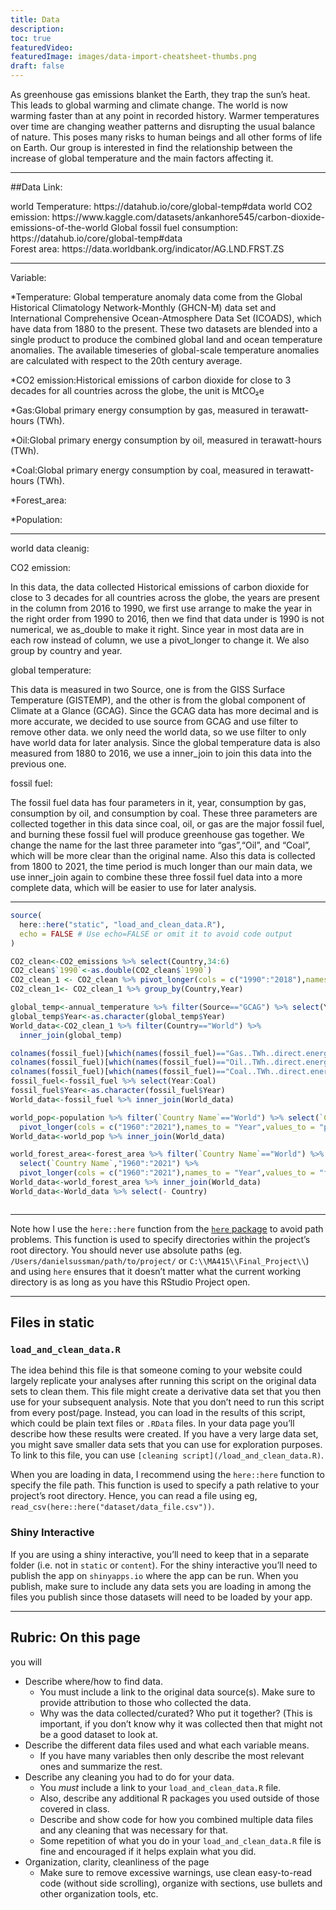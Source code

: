 ```yaml
---
title: Data
description:
toc: true
featuredVideo:
featuredImage: images/data-import-cheatsheet-thumbs.png
draft: false
---
```


As greenhouse gas emissions blanket the Earth, they trap the sun’s heat. This leads to global warming and climate change. The world is now warming faster than at any point in recorded history. Warmer temperatures over time are changing weather patterns and disrupting the usual balance of nature. This poses many risks to human beings and all other forms of life on Earth. Our group is interested in find the relationship between the increase of global temperature and the main factors affecting it. 

----

##Data Link:

world Temperature: https://datahub.io/core/global-temp#data
world CO2 emission: https://www.kaggle.com/datasets/ankanhore545/carbon-dioxide-emissions-of-the-world
Global fossil fuel consumption: https://datahub.io/core/global-temp#data  
Forest area: https://data.worldbank.org/indicator/AG.LND.FRST.ZS

----


Variable:

*Temperature: Global temperature anomaly data come from the Global Historical Climatology Network-Monthly (GHCN-M) data set and International Comprehensive Ocean-Atmosphere Data Set (ICOADS), which have data from 1880 to the present. These two datasets are blended into a single product to produce the combined global land and ocean temperature anomalies. The available timeseries of global-scale temperature anomalies are calculated with respect to the 20th century average.

*CO2 emission:Historical emissions of carbon dioxide for close to 3 decades for all countries across the globe, the unit is MtCO₂e

*Gas:Global primary energy consumption by gas, measured in terawatt-hours (TWh).

*Oil:Global primary energy consumption by oil, measured in terawatt-hours (TWh).

*Coal:Global primary energy consumption by coal, measured in terawatt-hours (TWh).

*Forest_area:

*Population:

----

world data cleanig:

CO2 emission:

In this data, the data collected Historical emissions of carbon dioxide for close to 3 decades for all countries across the globe, the years are present in the column from 2016 to 1990, we first use arrange to make the year in the right order from 1990 to 2016, then we find that data under is 1990 is not numerical, we as_double to make it right. Since year in most data are in each row instead of column, we use a pivot_longer to change it. We also group by country and year.

global temperature:

This data is measured in two Source, one is from the GISS Surface Temperature (GISTEMP), and the other is from the global component of Climate at a Glance (GCAG). Since the GCAG data has more decimal and is more accurate, we decided to use source from GCAG and use filter to remove other data. we only need the world data, so we use filter to only have world data for later analysis. Since the global temperature data is also measured from 1880 to 2016, we use a inner_join to join this data into the previous one.

fossil fuel:

The fossil fuel data has four parameters in it, year, consumption by gas, consumption by oil, and consumption by coal. These three parameters are collected together in this data since coal, oil, or gas are the major fossil fuel, and burning these fossil fuel will produce greenhouse gas together. We change the name for the last three parameter into "gas","Oil", and "Coal", which will be more clear than the original name. Also this data is collected from 1800 to 2021, the time period is much longer than our main data, we use inner_join again to combine these three fossil fuel data into a more complete data, which will be easier to use for later analysis.

----


```r
source(
  here::here("static", "load_and_clean_data.R"),
  echo = FALSE # Use echo=FALSE or omit it to avoid code output  
)
```

```r
CO2_clean<-CO2_emissions %>% select(Country,34:6)
CO2_clean$`1990`<-as.double(CO2_clean$`1990`)
CO2_clean_1 <- CO2_clean %>% pivot_longer(cols = c("1990":"2018"),names_to = "Year",values_to = "CO2emission")
CO2_clean_1<- CO2_clean_1 %>% group_by(Country,Year)

global_temp<-annual_temperature %>% filter(Source=="GCAG") %>% select(Year,Mean)
global_temp$Year<-as.character(global_temp$Year)
World_data<-CO2_clean_1 %>% filter(Country=="World") %>% 
  inner_join(global_temp)

colnames(fossil_fuel)[which(names(fossil_fuel)=="Gas..TWh..direct.energy.")]<- "Gas"
colnames(fossil_fuel)[which(names(fossil_fuel)=="Oil..TWh..direct.energy.")]<- "Oil"
colnames(fossil_fuel)[which(names(fossil_fuel)=="Coal..TWh..direct.energy.")]<- "Coal"
fossil_fuel<-fossil_fuel %>% select(Year:Coal)
fossil_fuel$Year<-as.character(fossil_fuel$Year)
World_data<-fossil_fuel %>% inner_join(World_data)

world_pop<-population %>% filter(`Country Name`=="World") %>% select(`Country Name`,"1960":"2021") %>% 
  pivot_longer(cols = c("1960":"2021"),names_to = "Year",values_to = "population")
World_data<-world_pop %>% inner_join(World_data)

world_forest_area<-forest_area %>% filter(`Country Name`=="World") %>% 
  select(`Country Name`,"1960":"2021") %>% 
  pivot_longer(cols = c("1960":"2021"),names_to = "Year",values_to = "forest area")
World_data<-world_forest_area %>% inner_join(World_data)
World_data<-World_data %>% select(- Country) 



```

----

Note how I use the `here::here` function from the [`here` package](https://here.r-lib.org/articles/here.html) to avoid path problems.
This function is used to specify directories within the project's root directory.
You should never use absolute paths (eg. `/Users/danielsussman/path/to/project/` or `C:\\MA415\\Final_Project\\`) and using `here` ensures that it doesn't matter what the current working directory is as long as you have this RStudio Project open.

----



## Files in static

### `load_and_clean_data.R`

The idea behind this file is that someone coming to your website could largely replicate your analyses after running this script on the original data sets to clean them.
This file might create a derivative data set that you then use for your subsequent analysis.
Note that you don't need to run this script from every post/page.
Instead, you can load in the results of this script, which could be plain text files or `.RData` files. In your data page you'll describe how these results were created. If you have a very large data set, you might save smaller data sets that you can use for exploration purposes.
To link to this file, you can use `[cleaning script](/load_and_clean_data.R)`. 


When you are loading in data, I recommend using the `here::here` function to specify the file path. This function is used to specify a path relative to your project's root directory. Hence, you can read a file using eg, `read_csv(here::here("dataset/data_file.csv"))`.


### Shiny Interactive

If you are using a shiny interactive, you'll need to keep that in a separate folder (i.e. not in `static` or `content`). For the shiny interactive you'll need to publish the app on `shinyapps.io` where the app can be run. When you publish, make sure to include any data sets you are loading in among the files you publish since those datasets will need to be loaded by your app. 





----

## Rubric: On this page

you will

* Describe where/how to find data.
  * You must include a link to the original data source(s). Make sure to provide attribution to those who collected the data.
  * Why was the data collected/curated? Who put it together? (This is important, if you don't know why it was collected then that might not be a good dataset to look at.
* Describe the different data files used and what each variable means. 
  * If you have many variables then only describe the most relevant ones and summarize the rest.
* Describe any cleaning you had to do for your data.
  * You *must* include a link to your `load_and_clean_data.R` file.
  * Also, describe any additional R packages you used outside of those covered in class.
  * Describe and show code for how you combined multiple data files and any cleaning that was necessary for that.
  * Some repetition of what you do in your `load_and_clean_data.R` file is fine and encouraged if it helps explain what you did.
* Organization, clarity, cleanliness of the page
  * Make sure to remove excessive warnings, use clean easy-to-read code (without side scrolling), organize with sections, use bullets and other organization tools, etc.